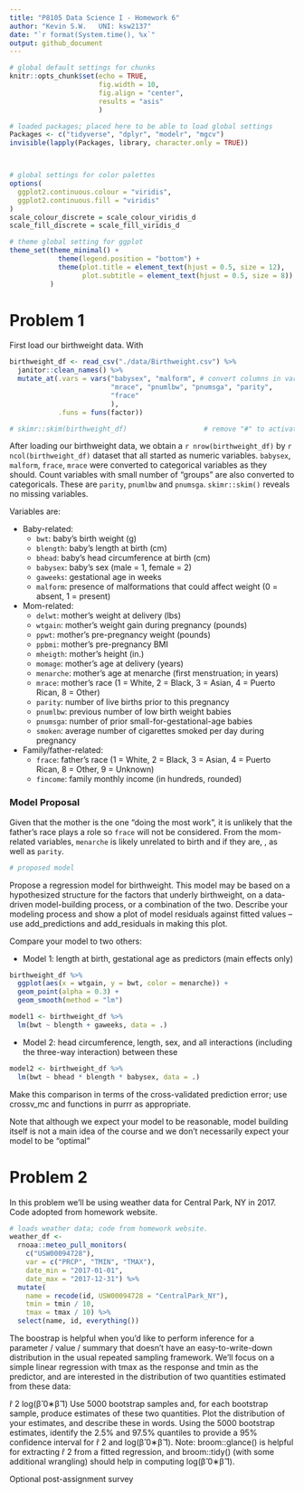 ```yaml
---
title: "P8105 Data Science I - Homework 6"
author: "Kevin S.W.   UNI: ksw2137"
date: "`r format(System.time(), %x`"
output: github_document
---
```


```r

# global default settings for chunks
knitr::opts_chunk$set(echo = TRUE, 
                      fig.width = 10, 
                      fig.align = "center",
                      results = "asis"
                      )

# loaded packages; placed here to be able to load global settings
Packages <- c("tidyverse", "dplyr", "modelr", "mgcv")
invisible(lapply(Packages, library, character.only = TRUE))



# global settings for color palettes
options(
  ggplot2.continuous.colour = "viridis",
  ggplot2.continuous.fill = "viridis"
)
scale_colour_discrete = scale_colour_viridis_d
scale_fill_discrete = scale_fill_viridis_d

# theme global setting for ggplot
theme_set(theme_minimal() + 
            theme(legend.position = "bottom") +
            theme(plot.title = element_text(hjust = 0.5, size = 12),
                  plot.subtitle = element_text(hjust = 0.5, size = 8))
          )

```

# Problem 1
First load our birthweight data. With 

```r

birthweight_df <- read_csv("./data/Birthweight.csv") %>% 
  janitor::clean_names() %>% 
  mutate_at(.vars = vars("babysex", "malform", # convert columns in vars() to factors
                         "mrace", "pnumlbw", "pnumsga", "parity",
                         "frace"
                         ),   
            .funs = funs(factor))

# skimr::skim(birthweight_df)                   # remove "#" to activate skimr check 

```

After loading our birthweight data, we obtain a `r nrow(birthweight_df)` by `r ncol(birthweight_df)` dataset that all started as numeric variables. `babysex`, `malform`, `frace`, `mrace` were converted to categorical variables as they should. Count variables with small number of "groups" are also converted to categoricals. These are `parity`, `pnumlbw` and `pnumsga`. `skimr::skim()` reveals no missing variables. 

Variables are:

* Baby-related:
  * `bwt`: baby’s birth weight (g)
  * `blength`: baby’s length at birth (cm)
  * `bhead`: baby’s head circumference at birth (cm)
  * `babysex`: baby’s sex (male = 1, female = 2)
  * `gaweeks`: gestational age in weeks
  * `malform`: presence of malformations that could affect weight (0 = absent, 1 = present)
* Mom-related:
  * `delwt`: mother’s weight at delivery (lbs)
  * `wtgain`: mother’s weight gain during pregnancy (pounds)
  * `ppwt`: mother’s pre-pregnancy weight (pounds)
  * `ppbmi`: mother’s pre-pregnancy BMI
  * `mheigth`: mother’s height (in.)
  * `momage`: mother’s age at delivery (years)
  * `menarche`: mother’s age at menarche (first menstruation; in years)
  * `mrace`: mother’s race (1 = White, 2 = Black, 3 = Asian, 4 = Puerto Rican, 8 = Other)
  * `parity`: number of live births prior to this pregnancy
  * `pnumlbw`: previous number of low birth weight babies
  * `pnumsga`: number of prior small-for-gestational-age babies
  * `smoken`: average number of cigarettes smoked per day during pregnancy
* Family/father-related:
  * `frace`: father’s race (1 = White, 2 = Black, 3 = Asian, 4 = Puerto Rican, 8 = Other, 9 = Unknown)
  * `fincome`: family monthly income (in hundreds, rounded)

### Model Proposal
Given that the mother is the one "doing the most work", it is unlikely that the father's race plays a role so `frace` will not be considered. From the mom-related variables, `menarche` is likely unrelated to birth and if they are, , as well as `parity`. 

```r

# proposed model

```

Propose a regression model for birthweight. This model may be based on a hypothesized structure for the factors that underly birthweight, on a data-driven model-building process, or a combination of the two. Describe your modeling process and show a plot of model residuals against fitted values – use add_predictions and add_residuals in making this plot.

Compare your model to two others:

* Model 1: length at birth, gestational age as predictors (main effects only)

```r

birthweight_df %>% 
  ggplot(aes(x = wtgain, y = bwt, color = menarche)) +
  geom_point(alpha = 0.3) +
  geom_smooth(method = "lm")

model1 <- birthweight_df %>% 
  lm(bwt ~ blength + gaweeks, data = .)

```


* Model 2: head circumference, length, sex, and all interactions (including the three-way interaction) between these

```r

model2 <- birthweight_df %>% 
  lm(bwt ~ bhead * blength * babysex, data = .)

```


Make this comparison in terms of the cross-validated prediction error; use crossv_mc and functions in purrr as appropriate.

Note that although we expect your model to be reasonable, model building itself is not a main idea of the course and we don’t necessarily expect your model to be “optimal"

# Problem 2
In this problem we'll be using weather data for Central Park, NY in 2017. Code adopted from homework website. 

```r

# loads weather data; code from homework website.
weather_df <- 
  rnoaa::meteo_pull_monitors(
    c("USW00094728"),
    var = c("PRCP", "TMIN", "TMAX"), 
    date_min = "2017-01-01",
    date_max = "2017-12-31") %>%
  mutate(
    name = recode(id, USW00094728 = "CentralPark_NY"),
    tmin = tmin / 10,
    tmax = tmax / 10) %>%
  select(name, id, everything())

```



The boostrap is helpful when you’d like to perform inference for a parameter / value / summary that doesn’t have an easy-to-write-down distribution in the usual repeated sampling framework. We’ll focus on a simple linear regression with tmax as the response and tmin as the predictor, and are interested in the distribution of two quantities estimated from these data:

r̂ 2
log(β̂ 0∗β̂ 1)
Use 5000 bootstrap samples and, for each bootstrap sample, produce estimates of these two quantities. Plot the distribution of your estimates, and describe these in words. Using the 5000 bootstrap estimates, identify the 2.5% and 97.5% quantiles to provide a 95% confidence interval for r̂ 2 and log(β̂ 0∗β̂ 1). Note: broom::glance() is helpful for extracting r̂ 2 from a fitted regression, and broom::tidy() (with some additional wrangling) should help in computing log(β̂ 0∗β̂ 1).

Optional post-assignment survey